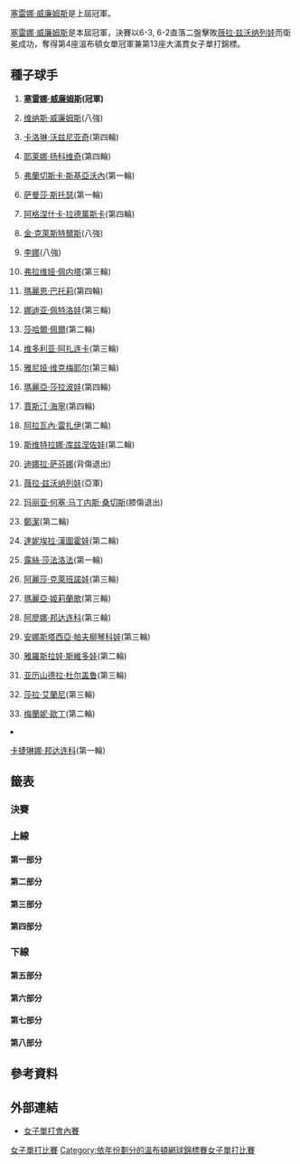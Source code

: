 {{noteTA
|G1=Tennis
|1=zh-hans:半区;zh-hant:半部;
|2=zh-hans:半决赛;zh-hk:準決賽;zh-tw:四強;
|3=zh-hans:四分之一决赛;zh-hk:半準決賽;zh-tw:八強;
|4=zh-hans:温布尔登; zh-hk:溫布頓; zh-tw:溫布頓;
}}

{{GrandSlamEvents|2010|溫布頓網球錦標賽|
 | defchamp = {{flagicon|USA}} [[塞雷娜·威廉姆斯|塞雷娜·威廉姆斯]]
 | champ = {{flagicon|USA}} [[塞雷娜·威廉姆斯|塞雷娜·威廉姆斯]]
 | runner = {{flagicon|RUS}} [[薇拉·兹沃纳列娃|薇拉·兹沃纳列娃]]
 | score = 6-3, 6-2
}}

{{Main|2010年溫布頓網球錦標賽}}

[[塞雷娜·威廉姆斯|塞雷娜·威廉姆斯]]是上屆冠軍。

[[塞雷娜·威廉姆斯|塞雷娜·威廉姆斯]]是本屆冠軍，決賽以6-3, 6-2直落二盤擊敗[[薇拉·兹沃纳列娃|薇拉·兹沃纳列娃]]而衛冕成功，奪得第4座溫布頓女單冠軍兼第13座大滿貫女子單打錦標。

== 種子球手 ==
{{col-begin}}
{{col-2}}
# {{flagicon|USA}} '''[[塞雷娜·威廉姆斯|塞雷娜·威廉姆斯]](冠軍)'''
# {{flagicon|USA}} [[维纳斯·威廉姆斯|维纳斯·威廉姆斯]](八強)
# {{flagicon|DEN}} [[卡洛琳·沃兹尼亚奇|卡洛琳·沃兹尼亚奇]](第四輪)
# {{flagicon|SRB}} [[耶莱娜·扬科维奇|耶莱娜·扬科维奇]](第四輪)
# {{flagicon|ITA}} [[弗蘭切斯卡·斯基亞沃內|弗蘭切斯卡·斯基亞沃內]](第一輪)
# {{flagicon|AUS}} [[萨曼莎·斯托瑟|萨曼莎·斯托瑟]](第一輪)
# {{flagicon|POL}} [[阿格涅什卡·拉德萬斯卡|阿格涅什卡·拉德萬斯卡]](第四輪)
# {{flagicon|BEL}} [[金·克萊斯特爾斯|金·克萊斯特爾斯]](八強)
# {{flagicon|CHN}} [[李娜_(網球)|李娜]](八強)
# {{flagicon|ITA}} [[弗拉维娅·佩内塔|弗拉维娅·佩内塔]](第三輪)
# {{flagicon|FRA}} [[瑪麗恩·巴托莉|瑪麗恩·巴托莉]](第四輪)
# {{flagicon|RUS}} [[娜迪亚·佩特洛娃|娜迪亚·佩特洛娃]](第三輪)
# {{flagicon|ISR}} [[莎哈爾·佩爾|莎哈爾·佩爾]](第二輪)
# {{flagicon|BLR}} [[维多利亚·阿扎连卡|维多利亚·阿扎连卡]](第三輪)
# {{flagicon|BEL}} [[雅尼娅·维克梅耶尔|雅尼娅·维克梅耶尔]](第三輪)
# {{flagicon|RUS}} [[瑪麗亞·莎拉波娃|瑪麗亞·莎拉波娃]](第四輪)
{{col-2}}
<ol start="17">
<li>{{flagicon|BEL}} [[賈斯汀·海寧|賈斯汀·海寧]](第四輪)
<li>{{flagicon|FRA}} [[阿拉瓦內·雷扎伊|阿拉瓦內·雷扎伊]](第二輪)
<li>{{flagicon|RUS}} [[斯维特拉娜·库兹涅佐娃|斯维特拉娜·库兹涅佐娃]](第二輪)
<li>{{flagicon|RUS}} [[迪娜拉·萨芬娜|迪娜拉·萨芬娜]](背傷退出)
<li>{{flagicon|RUS}} [[薇拉·兹沃纳列娃|薇拉·兹沃纳列娃]](亞軍)
<li>{{flagicon|ESP}} [[玛丽亚·何塞·马丁内斯·桑切斯|玛丽亚·何塞·马丁内斯·桑切斯]](膝傷退出)
<li>{{flagicon|CHN}} [[鄭潔|鄭潔]](第二輪)
<li>{{flagicon|SVK}} [[達妮埃拉·漢圖霍娃|達妮埃拉·漢圖霍娃]](第二輪)
<li>{{flagicon|CZE}} [[露絲·莎法洛法|露絲·莎法洛法]](第一輪)
<li>{{flagicon|RUS}} [[阿麗莎·克萊班諾娃|阿麗莎·克萊班諾娃]](第三輪)
<li>{{flagicon|RUS}} [[玛丽亚·基里连科|瑪麗亞·姬莉蘭歌]](第三輪)
<li>{{flagicon|UKR}} [[阿廖娜·邦达连科|阿廖娜·邦达连科]](第三輪)
<li>{{flagicon|RUS}} [[安娜斯塔西亞·帕夫柳琴科娃|安娜斯塔西亞·帕夫柳琴科娃]](第三輪)
<li>{{flagicon|KAZ}} [[雅羅斯拉娃·斯維多娃|雅羅斯拉娃·斯維多娃]](第二輪)
<li>{{flagicon|ROM}} [[亚历山德拉·杜尔盖鲁|亚历山德拉·杜尔盖鲁]](第三輪)
<li>{{flagicon|ITA}} [[莎拉·艾蘭尼|莎拉·艾蘭尼]](第三輪)
<li>{{flagicon|USA}} [[梅蘭妮·歐丁|梅蘭妮·歐丁]](第二輪)
<li>{{flagicon|UKR}} [[卡捷琳娜·邦达连科|卡捷琳娜·邦达连科]](第一輪)
{{col-end}}

== 籤表 ==
{{Draw key}}
=== 決賽 ===
{{8TeamBracket-Tennis3
| RD1=八強
| RD2=四強
| RD3=決賽
| team-width=175

| RD1-seed1=1
| RD1-team1='''{{flagicon|USA}} [[塞雷娜·威廉姆斯|S 威廉姆斯]]'''
| RD1-score1-1='''7'''
| RD1-score1-2='''6'''
| RD1-score1-3= 
| RD1-seed2=9
| RD1-team2={{flagicon|CHN}} [[李娜_(網球)|李]]
| RD1-score2-1=5
| RD1-score2-2=3
| RD1-score2-3= 

| RD1-seed3= 
| RD1-team3={{flagicon|CZE}} [[佩特拉·克維托娃|克維托娃]]
| RD1-score3-1=4
| RD1-score3-2='''7<sup>10</sup>
| RD1-score3-3='''8'''
| RD1-seed4=Q
| RD1-team4={{flagicon|EST}} [[卡娅·卡内皮|卡内皮]]
| RD1-score4-1='''6'''
| RD1-score4-2=6<sup>8</sup>
| RD1-score4-3=6

| RD1-seed5=8
| RD1-team5={{flagicon|BEL}} [[金·克萊斯特爾斯|克萊斯特爾斯]]
| RD1-score5-1='''6'''
| RD1-score5-2=4
| RD1-score5-3=2
| RD1-seed6=21
| RD1-team6='''{{flagicon|RUS}} [[薇拉·兹沃纳列娃|兹沃纳列娃]]'''
| RD1-score6-1=3
| RD1-score6-2='''6'''
| RD1-score6-3='''6'''

| RD1-seed7= 
| RD1-team7='''{{flagicon|BUL}} [[茨薇塔娜·皮隆科娃|皮隆科娃]]'''
| RD1-score7-1='''6'''
| RD1-score7-2='''6'''
| RD1-score7-3= 
| RD1-seed8=2
| RD1-team8={{flagicon|USA}} [[维纳斯·威廉姆斯|V 威廉姆斯]]
| RD1-score8-1=2
| RD1-score8-2=3
| RD1-score8-3= 

| RD2-seed1=1
| RD2-team1='''{{flagicon|USA}} [[塞雷娜·威廉姆斯|S 威廉姆斯]]
| RD2-score1-1='''7<sup>7</sup>
| RD2-score1-2='''6
| RD2-score1-3= 
| RD2-seed2= 
| RD2-team2={{flagicon|CZE}} [[佩特拉·克維托娃|克維托娃]]
| RD2-score2-1=6<sup>5</sup>
| RD2-score2-2=2
| RD2-score2-3= 

| RD2-seed3=21
| RD2-team3='''{{flagicon|RUS}} [[薇拉·兹沃纳列娃|兹沃纳列娃]]
| RD2-score3-1=3
| RD2-score3-2='''6
| RD2-score3-3='''6
| RD2-seed4= 
| RD2-team4={{flagicon|BUL}} [[茨薇塔娜·皮隆科娃|皮隆科娃]]
| RD2-score4-1='''6
| RD2-score4-2=3
| RD2-score4-3=2

| RD3-seed1=1
| RD3-team1='''{{flagicon|USA}} [[塞雷娜·威廉姆斯|S 威廉姆斯]]'''
| RD3-score1-1='''6'''
| RD3-score1-2='''6'''
| RD3-score1-3= 
| RD3-seed2=21
| RD3-team2={{flagicon|RUS}} [[薇拉·兹沃纳列娃|兹沃纳列娃]]
| RD3-score2-1=3
| RD3-score2-2=2
| RD3-score2-3= 
}}

=== 上線 ===
==== 第一部分 ====
{{16TeamBracket-Compact-Tennis3
| RD1 = 第一輪
| RD2 = 第二輪
| RD3 = 第三輪
| RD4 = 第四輪

| RD1-seed01=1
| RD1-team01='''{{flagicon|USA}} [[塞雷娜·威廉姆斯|S 威廉姆斯]]'''
| RD1-score01-1='''6'''
| RD1-score01-2='''6'''
| RD1-score01-3= 
| RD1-seed02= 
| RD1-team02={{flagicon|POR}} [[米雪·拉莎·迪·比圖|拉莎·迪·比圖]]
| RD1-score02-1=0
| RD1-score02-2=4
| RD1-score02-3= 

| RD1-seed03= 
| RD1-team03='''{{flagicon|RUS}} [[安娜·恰克韋塔澤|恰克韋塔澤]]'''
| RD1-score03-1=3
| RD1-score03-2='''6'''
| RD1-score03-3='''6'''
| RD1-seed04= 
| RD1-team04={{flagicon|GER}} [[安德烈·佩德科維奇|佩德科維奇]]
| RD1-score04-1='''6'''
| RD1-score04-2=4
| RD1-score04-3=4

| RD1-seed05= 
| RD1-team05={{flagicon|THA}} [[撻瑪茵·塔娜蘇甘|塔娜蘇甘]]
| RD1-score05-1=5
| RD1-score05-2=1
| RD1-score05-3= 
| RD1-seed06= 
| RD1-team06='''{{flagicon|JPN}} [[森田步美|森田]]'''
| RD1-score06-1='''7'''
| RD1-score06-2='''6'''
| RD1-score06-3= 

| RD1-seed07= 
| RD1-team07='''{{flagicon|SVK}} [[多米尼卡·齐布尔科娃|齐布尔科娃]]'''
| RD1-score07-1='''7<sup>7</sup>'''
| RD1-score07-2='''6'''
| RD1-score07-3= 
| RD1-seed08=25
| RD1-team08={{flagicon|CZE}} [[露絲·莎法洛法|莎法洛法]]
| RD1-score08-1=6<sup>4</sup>
| RD1-score08-2=4
| RD1-score08-3= 

| RD1-seed09=24
| RD1-team09='''{{flagicon|SVK}} [[達妮埃拉·漢圖霍娃|漢圖霍娃]]'''
| RD1-score09-1=6<sup>4</sup>
| RD1-score09-2='''7<sup>7</sup>'''
| RD1-score09-3='''6'''
| RD1-seed10= 
| RD1-team10={{flagicon|USA}} [[金久慈|金]]
| RD1-score10-1='''7<sup>7</sup>'''
| RD1-score10-2=6<sup>4</sup>
| RD1-score10-3=3

| RD1-seed11= 
| RD1-team11='''{{flagicon|CZE}} [[巴波拉·薩拉弗娃-斯托科娃|薩拉弗娃-斯托科娃]]'''
| RD1-score11-1='''6'''
| RD1-score11-2='''6'''
| RD1-score11-3= 
| RD1-seed12= 
| RD1-team12={{flagicon|RUS}} [[艾蓮娜·費絲蓮娜|費絲蓮娜]]
| RD1-score12-1=1
| RD1-score12-2=3
| RD1-score12-3= 

| RD1-seed13= 
| RD1-team13='''{{flagicon|ROU}} [[伊萬娜·拉盧卡·奧拉魯|奧拉魯]]'''
| RD1-score13-1=5
| RD1-score13-2='''6'''
| RD1-score13-3='''6'''
| RD1-seed14= 
| RD1-team14={{flagicon|FRA}} [[阿丽泽·科奈|科奈]]
| RD1-score14-1='''7'''
| RD1-score14-2=4
| RD1-score14-3=4

| RD1-seed15= 
| RD1-team15={{flagicon|UKR}} [[阿娜斯塔西亞·彼伏瓦洛娃|彼伏瓦洛娃]]
| RD1-score15-1=1
| RD1-score15-2=0
| RD1-score15-3= 
| RD1-seed16=16
| RD1-team16='''{{flagicon|RUS}} [[瑪麗亞·莎拉波娃|莎拉波娃]]'''
| RD1-score16-1='''6'''
| RD1-score16-2='''6'''
| RD1-score16-3= 

| RD2-seed01=1
| RD2-team01='''{{flagicon|USA}} [[塞雷娜·威廉姆斯|S 威廉姆斯]]'''
| RD2-score01-1='''6'''
| RD2-score01-2='''6'''
| RD2-score01-3= 
| RD2-seed02= 
| RD2-team02={{flagicon|RUS}} [[安娜·恰克韋塔澤|恰克韋塔澤]]
| RD2-score02-1=0
| RD2-score02-2=1
| RD2-score02-3= 

| RD2-seed03= 
| RD2-team03={{flagicon|JPN}} [[森田步美|森田]]
| RD2-score03-1='''7<sup>7</sup>'''
| RD2-score03-2=6<sup>2</sup>
| RD2-score03-3=5
| RD2-seed04= 
| RD2-team04='''{{flagicon|SVK}} [[多米尼卡·齐布尔科娃|齐布尔科娃]]'''
| RD2-score04-1=6<sup>4</sup>
| RD2-score04-2='''7<sup>7</sup>'''
| RD2-score04-3='''7'''

| RD2-seed05=24
| RD2-team05='''{{flagicon|SVK}} [[達妮埃拉·漢圖霍娃|漢圖霍娃]]'''
| RD2-score05-1='''6'''
| RD2-score05-2=2
| RD2-score05-3=4
| RD2-seed06= 
| RD2-team06={{flagicon|CZE}} [[巴波拉·薩拉弗娃-斯托科娃|薩拉弗娃-斯托科娃]]
| RD2-score06-1=1
| RD2-score06-2='''6'''
| RD2-score06-3='''6'''

| RD2-seed07= 
| RD2-team07={{flagicon|ROU}} [[伊萬娜·拉盧卡·奧拉魯|奧拉魯]]
| RD2-score07-1=1
| RD2-score07-2=4
| RD2-score07-3= 
| RD2-seed08=16
| RD2-team08='''{{flagicon|RUS}} [[瑪麗亞·莎拉波娃|莎拉波娃]]'''
| RD2-score08-1='''6'''
| RD2-score08-2='''6'''
| RD2-score08-3= 

| RD3-seed01=1
| RD3-team01='''{{flagicon|USA}} [[塞雷娜·威廉姆斯|S 威廉姆斯]]'''
| RD3-score01-1='''6'''
| RD3-score01-2='''7'''
| RD3-score01-3= 
| RD3-seed02= 
| RD3-team02={{flagicon|SVK}} [[多米尼卡·齐布尔科娃|齐布尔科娃]]
| RD3-score02-1=0
| RD3-score02-2=5
| RD3-score02-3= 

| RD3-seed03=24
| RD3-team03={{flagicon|CZE}} [[巴波拉·薩拉弗娃-斯托科娃|薩拉弗娃-斯托科娃]]
| RD3-score03-1=5
| RD3-score03-2=3
| RD3-score03-3= 
| RD3-seed04=16
| RD3-team04='''{{flagicon|RUS}} [[瑪麗亞·莎拉波娃|莎拉波娃]]'''
| RD3-score04-1='''7'''
| RD3-score04-2='''6'''
| RD3-score04-3= 

| RD4-seed01=1
| RD4-team01='''{{flagicon|USA}} [[塞雷娜·威廉姆斯|S 威廉姆斯]]'''
| RD4-score01-1='''7<sup>11</sup>'''
| RD4-score01-2='''6'''
| RD4-score01-3= 
| RD4-seed02=16
| RD4-team02={{flagicon|RUS}} [[瑪麗亞·莎拉波娃|莎拉波娃]]
| RD4-score02-1=6<sup>9</sup>
| RD4-score02-2=4
| RD4-score02-3= 
}}

==== 第二部分 ====
{{16TeamBracket-Compact-Tennis3
| RD1 = 第一輪
| RD2 = 第二輪
| RD3 = 第三輪
| RD4 = 第四輪

| RD1-seed01=9
| RD1-team01='''{{flagicon|CHN}} [[李娜_(網球)|李]]'''
| RD1-score01-1='''7<sup>7</sup>'''
| RD1-score01-2='''6'''
| RD1-score01-3= 
| RD1-seed02=WC
| RD1-team02={{flagicon|RSA}} [[查內爾·謝柏絲|謝柏絲]]
| RD1-score02-1=6<sup>5</sup>
| RD1-score02-2=2
| RD1-score02-3= 

| RD1-seed03= 
| RD1-team03={{flagicon|COL}} [[瑪麗娜·杜克·馬里尼奧|馬里尼奧]]
| RD1-score03-1=4
| RD1-score03-2=2
| RD1-score03-3= 
| RD1-seed04=Q
| RD1-team04='''{{flagicon|JPN}} [[奈良久留美|奈良]]'''
| RD1-score04-1='''6'''
| RD1-score04-2='''6'''
| RD1-score04-3= 

| RD1-seed05= 
| RD1-team05={{flagicon|GBR}} [[安妮·高瑟鳳|高瑟鳳]]
| RD1-score05-1='''6'''
| RD1-score05-2=2
| RD1-score05-3=4
| RD1-seed06= 
| RD1-team06='''{{flagicon|AUS}} [[阿娜斯塔西亞·羅迪歐諾娃|羅迪歐諾娃]]'''
| RD1-score06-1=3
| RD1-score06-2='''6'''
| RD1-score06-3='''6'''

| RD1-seed07= 
| RD1-team07={{flagicon|UZB}} [[阿古爾·阿曼穆拉多娃|阿曼穆拉多娃]]
| RD1-score07-1=2
| RD1-score07-2='''7<sup>7</sup>'''
| RD1-score07-3=4
| RD1-seed08=19
| RD1-team08='''{{flagicon|RUS}} [[斯维特拉娜·库兹涅佐娃|库兹涅佐娃]]'''
| RD1-score08-1='''6'''
| RD1-score08-2=6<sup>5</sup>
| RD1-score08-3='''6'''

| RD1-seed09=32
| RD1-team09='''{{flagicon|ITA}} [[莎拉·艾蘭尼|艾蘭尼]]'''
| RD1-score09-1='''6'''
| RD1-score09-2='''6'''
| RD1-score09-3= 
| RD1-seed10= 
| RD1-team10={{flagicon|FRA}} [[茱莉·科恩|科恩]]
| RD1-score10-1=2
| RD1-score10-2=4
| RD1-score10-3= 

| RD1-seed11= 
| RD1-team11='''{{flagicon|ESP}} [[阿蘭查·帕拉·聖頓加|帕拉·聖頓加]]'''
| RD1-score11-1='''6'''
| RD1-score11-2=2
| RD1-score11-3='''6'''
| RD1-seed12= 
| RD1-team12={{flagicon|BLR}} [[奧爾加·歌弗索娃|歌弗索娃]]
| RD1-score12-1=3
| RD1-score12-2='''6'''
| RD1-score12-3=4

| RD1-seed13= 
| RD1-team13='''{{flagicon|ITA}} [[阿爾伯塔·布蘭蒂|布蘭蒂]]'''
| RD1-score13-1='''6'''
| RD1-score13-2='''7'''
| RD1-score13-3= 
| RD1-seed14= 
| RD1-team14={{flagicon|USA}} [[吉兒·克蕾貝絲|克蕾貝絲]]
| RD1-score14-1=2
| RD1-score14-2=5
| RD1-score14-3= 

| RD1-seed15= 
| RD1-team15={{flagicon|HUN}} [[梅琳達·辛克|辛克]]
| RD1-score15-1=3
| RD1-score15-2=3
| RD1-score15-3= 
| RD1-seed16=7
| RD1-team16='''{{flagicon|POL}} [[阿格涅什卡·拉德萬斯卡|拉德萬斯卡]]'''
| RD1-score16-1='''6'''
| RD1-score16-2='''6'''
| RD1-score16-3= 

| RD2-seed01=9
| RD2-team01='''{{flagicon|CHN}} [[李娜_(網球)|李]]'''
| RD2-score01-1='''6'''
| RD2-score01-2='''6'''
| RD2-score01-3= 
| RD2-seed02=Q
| RD2-team02={{flagicon|JPN}} [[奈良久留美|奈良]]
| RD2-score02-1=2
| RD2-score02-2=4
| RD2-score02-3= 

| RD2-seed03= 
| RD2-team03={{flagicon|AUS}} [[阿娜斯塔西亞·羅迪歐諾娃|羅迪歐諾娃]]
| RD2-score03-1='''6'''
| RD2-score03-2=2
| RD2-score03-3='''6'''
| RD2-seed04=19
| RD2-team04={{flagicon|RUS}} [[斯维特拉娜·库兹涅佐娃|库兹涅佐娃]]
| RD2-score04-1=4
| RD2-score04-2='''6'''
| RD2-score04-3=4

| RD2-seed05=32
| RD2-team05='''{{flagicon|ITA}} [[莎拉·艾蘭尼|艾蘭尼]]'''
| RD2-score05-1='''6'''
| RD2-score05-2='''6'''
| RD2-score05-3= 
| RD2-seed06= 
| RD2-team06={{flagicon|ESP}} [[阿蘭查·帕拉·聖頓加|帕拉·聖頓加]]
| RD2-score06-1=2
| RD2-score06-2=2
| RD2-score06-3= 

| RD2-seed07= 
| RD2-team07={{flagicon|ITA}} [[阿爾伯塔·布蘭蒂|布蘭蒂]]
| RD2-score07-1=2
| RD2-score07-2=0
| RD2-score07-3= 
| RD2-seed08=7
| RD2-team08='''{{flagicon|POL}} [[阿格涅什卡·拉德萬斯卡|拉德萬斯卡]]'''
| RD2-score08-1='''6'''
| RD2-score08-2='''6'''
| RD2-score08-3= 

| RD3-seed01=9
| RD3-team01='''{{flagicon|CHN}} [[李娜_(網球)|李]]'''
| RD3-score01-1='''6'''
| RD3-score01-2='''6'''
| RD3-score01-3= 
| RD3-seed02= 
| RD3-team02={{flagicon|AUS}} [[阿娜斯塔西亞·羅迪歐諾娃|羅迪歐諾娃]]
| RD3-score02-1=1
| RD3-score02-2=3
| RD3-score02-3= 

| RD3-seed03=32
| RD3-team03='''{{flagicon|ITA}} [[莎拉·艾蘭尼|艾蘭尼]]'''
| RD3-score03-1=3
| RD3-score03-2=1
| RD3-score03-3= 
| RD3-seed04=7
| RD3-team04='''{{flagicon|POL}} [[阿格涅什卡·拉德萬斯卡|拉德萬斯卡]]'''
| RD3-score04-1='''6'''
| RD3-score04-2='''6'''
| RD3-score04-3= 

| RD4-seed01=9
| RD4-team01='''{{flagicon|CHN}} [[李娜_(網球)|李]]'''
| RD4-score01-1='''6'''
| RD4-score01-2='''6'''
| RD4-score01-3= 
| RD4-seed02=7
| RD4-team02={{flagicon|POL}} [[阿格涅什卡·拉德萬斯卡|拉德萬斯卡]]
| RD4-score02-1=3
| RD4-score02-2=2
| RD4-score02-3= 
}}

==== 第三部分 ====
{{16TeamBracket-Compact-Tennis3
| RD1 = 第一輪
| RD2 = 第二輪
| RD3 = 第三輪
| RD4 = 第四輪

| RD1-seed01=3
| RD1-team01='''{{flagicon|DEN}} [[卡洛琳·沃兹尼亚奇|沃兹尼亚奇]]'''
| RD1-score01-1='''6'''
| RD1-score01-2='''6'''
| RD1-score01-3= 
| RD1-seed02= 
| RD1-team02={{flagicon|ITA}} [[塔蒂亞娜·加爾賓|加爾賓]]
| RD1-score02-1=1
| RD1-score02-2=1
| RD1-score02-3= 

| RD1-seed03= 
| RD1-team03={{flagicon|NED}} [[阿蘭查·露絲|露絲]]
| RD1-score03-1=0
| RD1-score03-2='''6'''
| RD1-score03-3=3
| RD1-seed04= 
| RD1-team04='''{{flagicon|TPE}} [[張凱貞|張]]'''
| RD1-score04-1='''6'''
| RD1-score04-2=2
| RD1-score04-3='''6'''

| RD1-seed05= 
| RD1-team05={{flagicon|AUT}} [[西比爾·巴默爾|巴默爾]]
| RD1-score05-1=3
| RD1-score05-2=3
| RD1-score05-3= 
| RD1-seed06= 
| RD1-team06='''{{flagicon|ITA}} [[羅貝塔·文西|文西]]'''
| RD1-score06-1='''6'''
| RD1-score06-2='''6'''
| RD1-score06-3= 

| RD1-seed07= 
| RD1-team07={{flagicon|CZE}} [[伊韋塔·貝內索娃|貝內索娃]]
| RD1-score07-1=3
| RD1-score07-2=4
| RD1-score07-3= 
| RD1-seed08=29
| RD1-team08='''{{flagicon|RUS}} [[安娜斯塔西亞·帕夫柳琴科娃|帕夫柳琴科娃]]'''
| RD1-score08-1='''6'''
| RD1-score08-2='''6'''
| RD1-score08-3= 

| RD1-seed09=23
| RD1-team09='''{{flagicon|CHN}} [[鄭潔|鄭]]'''
| RD1-score09-1='''7'''
| RD1-score09-2='''6'''
| RD1-score09-3= 
| RD1-seed10= 
| RD1-team10={{flagicon|FRA}} [[寶琳·帕門蒂爾|帕門蒂爾]]
| RD1-score10-1=5
| RD1-score10-2=4
| RD1-score10-3= 

| RD1-seed11= 
| RD1-team11={{flagicon|ROU}} [[索拉娜·克里斯蒂|克里斯蒂]]
| RD1-score11-1=2
| RD1-score11-2=2
| RD1-score11-3= 
| RD1-seed12= 
| RD1-team12='''{{flagicon|CZE}} [[佩特拉·克維托娃|克維托娃]]'''
| RD1-score12-1='''6'''
| RD1-score12-2='''6'''
| RD1-score12-3= 

| RD1-seed13=WC
| RD1-team13='''{{flagicon|SRB}} [[波亞娜·喬萬諾斯基|喬萬諾斯基]]'''
| RD1-score13-1='''6'''
| RD1-score13-2='''6'''
| RD1-score13-3= 
| RD1-seed14=PR
| RD1-team14={{flagicon|AUS}} [[凱西·德拉夸|德拉夸]]
| RD1-score14-1=1
| RD1-score14-2=0
| RD1-score14-3= 

| RD1-seed15=Q
| RD1-team15={{flagicon|CRO}} [[米雅娜·露西奇|露西奇]]
| RD1-score15-1=3
| RD1-score15-2=3
| RD1-score15-3= 
| RD1-seed16=14
| RD1-team16='''{{flagicon|BLR}} [[维多利亚·阿扎连卡|阿扎连卡]]'''
| RD1-score16-1='''6'''
| RD1-score16-2='''6'''
| RD1-score16-3= 

| RD2-seed01=3
| RD2-team01='''{{flagicon|DEN}} [[卡洛琳·沃兹尼亚奇|沃兹尼亚奇]]'''
| RD2-score01-1='''6'''
| RD2-score01-2='''6'''
| RD2-score01-3= 
| RD2-seed02= 
| RD2-team02={{flagicon|TPE}} [[張凱貞|張]]
| RD2-score02-1=4
| RD2-score02-2=3
| RD2-score02-3= 

| RD2-seed03= 
| RD2-team03={{flagicon|ITA}} [[羅貝塔·文西|文西]]
| RD2-score03-1=2
| RD2-score03-2=6<sup>1</sup>
| RD2-score03-3= 
| RD2-seed04=29
| RD2-team04='''{{flagicon|RUS}} [[安娜斯塔西亞·帕夫柳琴科娃|帕夫柳琴科娃]]'''
| RD2-score04-1='''6'''
| RD2-score04-2='''7<sup>7</sup>'''
| RD2-score04-3= 

| RD2-seed05=23
| RD2-team05={{flagicon|CHN}} [[鄭潔|鄭]]
| RD2-score05-1=4
| RD2-score05-2='''6'''
| RD2-score05-3=2
| RD2-seed06= 
| RD2-team06='''{{flagicon|CZE}} [[佩特拉·克維托娃|克維托娃]]'''
| RD2-score06-1='''6'''
| RD2-score06-2=2
| RD2-score06-3='''6'''

| RD2-seed07= 
| RD2-team07={{flagicon|SRB}} [[波亞娜·喬萬諾斯基|喬萬諾斯基]]
| RD2-score07-1=1
| RD2-score07-2=4
| RD2-score07-3= 
| RD2-seed08=14
| RD2-team08='''{{flagicon|BLR}} [[维多利亚·阿扎连卡|阿扎连卡]]'''
| RD2-score08-1='''6'''
| RD2-score08-2='''6'''
| RD2-score08-3= 

| RD3-seed01=3
| RD3-team01='''{{flagicon|DEN}} [[卡洛琳·沃兹尼亚奇|沃兹尼亚奇]]'''
| RD3-score01-1='''7'''
| RD3-score01-2='''6'''
| RD3-score01-3= 
| RD3-seed02=29
| RD3-team02={{flagicon|RUS}} [[安娜斯塔西亞·帕夫柳琴科娃|帕夫柳琴科娃]]
| RD3-score02-1=5
| RD3-score02-2=4
| RD3-score02-3= 

| RD3-seed03= 
| RD3-team03='''{{flagicon|CZE}} [[佩特拉·克維托娃|克維托娃]]'''
| RD3-score03-1='''7'''
| RD3-score03-2='''6'''
| RD3-score03-3= 
| RD3-seed04=14
| RD3-team04={{flagicon|BLR}} [[维多利亚·阿扎连卡|阿扎连卡]]
| RD3-score04-1=5
| RD3-score04-2=0
| RD3-score04-3= 

| RD4-seed01=3
| RD4-team01={{flagicon|DEN}} [[卡洛琳·沃兹尼亚奇|沃兹尼亚奇]]
| RD4-score01-1=2
| RD4-score01-2=0
| RD4-score01-3= 
| RD4-seed02= 
| RD4-team02='''{{flagicon|CZE}} [[佩特拉·克維托娃|克維托娃]]'''
| RD4-score02-1='''6'''
| RD4-score02-2='''6'''
| RD4-score02-3= 
}}

==== 第四部分 ====
{{16TeamBracket-Compact-Tennis3
| RD1 = 第一輪
| RD2 = 第二輪
| RD3 = 第三輪
| RD4 = 第四輪

| RD1-seed01=10
| RD1-team01='''{{flagicon|ITA}} [[弗拉维娅·佩内塔|佩内塔]]'''
| RD1-score01-1='''6'''
| RD1-score01-2='''6'''
| RD1-score01-3= 
| RD1-seed02= 
| RD1-team02={{flagicon|ESP}} [[安娜貝爾·梅迪娜·加里格斯|梅迪娜·加里格斯]]
| RD1-score02-1=4
| RD1-score02-2=0
| RD1-score02-3= 

| RD1-seed03=Q
| RD1-team03='''{{flagicon|ROU}} [[莫妮卡·尼古列斯庫|尼古列斯庫]]'''
| RD1-score03-1='''6'''
| RD1-score03-2='''6'''
| RD1-score03-3= 
| RD1-seed04= 
| RD1-team04={{flagicon|ARG}} [[姬絲拉·杜高|杜高]]
| RD1-score04-1=3
| RD1-score04-2=2
| RD1-score04-3= 

| RD1-seed05= 
| RD1-team05={{flagicon|CZE}} [[克拉拉·扎科帕洛娃|扎科帕洛娃]]
| RD1-score05-1=6<sup>1</sup>
| RD1-score05-2='''6'''
| RD1-score05-3='''6'''
| RD1-seed06= 
| RD1-team06={{flagicon|AUT}} [[伊芳·穆斯柏格|穆斯柏格]]
| RD1-score06-1='''7<sup>7</sup>'''
| RD1-score06-2=1
| RD1-score06-3=0

| RD1-seed07= 
| RD1-team07={{flagicon|SVK}} [[瑪達蓮娜·拉芭莉歌法|拉芭莉歌法]]
| RD1-score07-1='''7<sup>10</sup>'''
| RD1-score07-2=2
| RD1-score07-3=5
| RD1-seed08=18
| RD1-team08={{flagicon|FRA}} [[阿拉瓦內·雷扎伊|雷扎伊]]
| RD1-score08-1=6<sup>8</sup>
| RD1-score08-2='''6'''
| RD1-score08-3='''7'''

| RD1-seed09=31
| RD1-team09='''{{flagicon|ROU}} [[亚历山德拉·杜尔盖鲁|杜尔盖鲁]]'''
| RD1-score09-1='''6'''
| RD1-score09-2=6<sup>3</sup>
| RD1-score09-3='''6'''
| RD1-seed10= 
| RD1-team10={{flagicon|JPN}} [[伊達公子|伊達]]
| RD1-score10-1=2
| RD1-score10-2=7<sup>7</sup>
| RD1-score10-3=1

| RD1-seed11=Q
| RD1-team11='''{{flagicon|ITA}} [[羅明娜·奧蘭迪|奧蘭迪]]'''
| RD1-score11-1='''6'''
| RD1-score11-2=1
| RD1-score11-3='''6'''
| RD1-seed12=WC
| RD1-team12={{flagicon|GBR}} [[海瑟·華生|華生]]
| RD1-score12-1=4
| RD1-score12-2='''6'''
| RD1-score12-3=4

| RD1-seed13= 
| RD1-team13={{flagicon|SUI}} [[迪美雅·芭辛絲姬|芭辛絲姬]]
| RD1-score13-1='''6'''
| RD1-score13-2=5
| RD1-score13-3=3
| RD1-seed14= 
| RD1-team14='''{{flagicon|ROU}} [[艾迪娜·加洛維斯|加洛維斯]]'''
| RD1-score14-1=4
| RD1-score14-2='''7'''
| RD1-score14-3='''6'''

| RD1-seed15=Q
| RD1-team15='''{{flagicon|EST}} [[卡娅·卡内皮|卡内皮]]'''
| RD1-score15-1='''6'''
| RD1-score15-2='''6'''
| RD1-score15-3= 
| RD1-seed16=6
| RD1-team16={{flagicon|AUS}} [[萨曼莎·斯托瑟|斯托瑟]]
| RD1-score16-1=4
| RD1-score16-2=4
| RD1-score16-3= 

| RD2-seed01=10
| RD2-team01='''{{flagicon|ITA}} [[弗拉维娅·佩内塔|佩内塔]]'''
| RD2-score01-1='''6'''
| RD2-score01-2='''6'''
| RD2-score01-3= 
| RD2-seed02=Q
| RD2-team02={{flagicon|ROU}} [[莫妮卡·尼古列斯庫|尼古列斯庫]]
| RD2-score02-1=1
| RD2-score02-2=1
| RD2-score02-3= 

| RD2-seed03= 
| RD2-team03='''{{flagicon|CZE}} [[克拉拉·扎科帕洛娃|扎科帕洛娃]]'''
| RD2-score03-1=5
| RD2-score03-2='''6'''
| RD2-score03-3='''6'''
| RD2-seed04=18
| RD2-team04={{flagicon|FRA}} [[阿拉瓦內·雷扎伊|雷扎伊]]
| RD2-score04-1='''7'''
| RD2-score04-2=3
| RD2-score04-3=3

| RD2-seed05=31
| RD2-team05='''{{flagicon|ROU}} [[亚历山德拉·杜尔盖鲁|杜尔盖鲁]]'''
| RD2-score05-1='''6'''
| RD2-score05-2='''6'''
| RD2-score05-3= 
| RD2-seed06= 
| RD2-team06={{flagicon|ITA}} [[羅明娜·奧蘭迪|奧蘭迪]]
| RD2-score06-1=2
| RD2-score06-2=0
| RD2-score06-3= 

| RD2-seed07= 
| RD2-team07={{flagicon|ROU}} [[艾迪娜·加洛維斯|加洛維斯]]
| RD2-score07-1=4
| RD2-score07-2=5
| RD2-score07-3= 
| RD2-seed08=Q
| RD2-team08='''{{flagicon|EST}} [[卡娅·卡内皮|卡内皮]]'''
| RD2-score08-1='''6'''
| RD2-score08-2='''7'''
| RD2-score08-3= 

| RD3-seed01=10
| RD3-team01={{flagicon|ITA}} [[弗拉维娅·佩内塔|佩内塔]]
| RD3-score01-1=2
| RD3-score01-2=3
| RD3-score01-3= 
| RD3-seed02= 
| RD3-team02='''{{flagicon|CZE}} [[克拉拉·扎科帕洛娃|扎科帕洛娃]]'''
| RD3-score02-1='''6'''
| RD3-score02-2='''6'''
| RD3-score02-3= 

| RD3-seed03=31
| RD3-team03={{flagicon|ROU}} [[亚历山德拉·杜尔盖鲁|杜尔盖鲁]]
| RD3-score03-1=1
| RD3-score03-2=2
| RD3-score03-3= 
| RD3-seed04=Q
| RD3-team04='''{{flagicon|EST}} [[卡娅·卡内皮|卡内皮]]'''
| RD3-score04-1='''6'''
| RD3-score04-2='''6'''
| RD3-score04-3= 

| RD4-seed01= 
| RD4-team01={{flagicon|CZE}} [[克拉拉·扎科帕洛娃|扎科帕洛娃]]
| RD4-score01-1=2
| RD4-score01-2=4
| RD4-score01-3= 
| RD4-seed02=Q
| RD4-team02='''{{flagicon|EST}} [[卡娅·卡内皮|卡内皮]]'''
| RD4-score02-1='''6'''
| RD4-score02-2='''6'''
| RD4-score02-3= 
}}

=== 下線 ===
==== 第五部分 ====
{{16TeamBracket-Compact-Tennis3
| RD1 = 第一輪
| RD2 = 第二輪
| RD3 = 第三輪
| RD4 = 第四輪

| RD1-seed01=8
| RD1-team01='''{{flagicon|BEL}} [[金·克萊斯特爾斯|克萊斯特爾斯]]'''
| RD1-score01-1='''6'''
| RD1-score01-2='''6'''
| RD1-score01-3= 
| RD1-seed02= 
| RD1-team02={{flagicon|ITA}} [[瑪麗亞·艾蓮娜·卡梅林|卡梅林]]
| RD1-score02-1=0
| RD1-score02-2=3
| RD1-score02-3= 

| RD1-seed03= 
| RD1-team03='''{{flagicon|CRO}} [[卡羅莉娜·施普雷姆|施普雷姆]]'''
| RD1-score03-1='''6'''
| RD1-score03-2='''6'''
| RD1-score03-3= 
| RD1-seed04=Q
| RD1-team04={{flagicon|USA}} [[比丹妮·瑪迪克-辛特斯|瑪迪克-辛特斯]]
| RD1-score04-1=3
| RD1-score04-2=4
| RD1-score04-3= 

| RD1-seed05=Q
| RD1-team05='''{{flagicon|USA}} [[謝尼·佩里|佩里]]'''
| RD1-score05-1='''6'''
| RD1-score05-2=4
| RD1-score05-3='''9'''
| RD1-seed06=Q
| RD1-team06={{flagicon|BLR}} [[安娜斯塔西亞·雅基莫娃|雅基莫娃]]
| RD1-score06-1=2
| RD1-score06-2='''6'''
| RD1-score06-3=7

| RD1-seed07= 
| RD1-team07={{flagicon|SUI}} [[斯提芬妮·弗格勒|弗格勒]]
| RD1-score07-1='''6'''
| RD1-score07-2=4
| RD1-score07-3=5
| RD1-seed08=27
| RD1-team08='''{{flagicon|RUS}} [[玛丽亚·基里连科|姬莉蘭歌]]'''
| RD1-score08-1=2
| RD1-score08-2='''6'''
| RD1-score08-3='''7'''

| RD1-seed09=17
| RD1-team09='''{{flagicon|BEL}} [[賈斯汀·海寧|海寧]]'''
| RD1-score09-1='''6'''
| RD1-score09-2='''6'''
| RD1-score09-3= 
| RD1-seed10= 
| RD1-team10={{flagicon|LAT}} [[安娜斯塔西加·塞娃斯圖娃|塞娃斯圖娃]]
| RD1-score10-1=4
| RD1-score10-2=3
| RD1-score10-3= 

| RD1-seed11= 
| RD1-team11={{flagicon|GER}} [[克里斯蒂娜·巴洛伊斯|巴洛伊斯]]
| RD1-score11-1='''6'''
| RD1-score11-2='''6'''
| RD1-score11-3= 
| RD1-seed12= 
| RD1-team12={{flagicon|UKR}} [[瑪麗亞·科里特塞娃|科里特塞娃]]
| RD1-score12-1=3
| RD1-score12-2=4
| RD1-score12-3= 

| RD1-seed13= 
| RD1-team13='''{{flagicon|TPE}} [[詹詠然|詹]]'''
| RD1-score13-1='''6'''
| RD1-score13-2='''6'''
| RD1-score13-3= 
| RD1-seed14= 
| RD1-team14={{flagicon|SUI}} [[帕蒂·施尼德|施尼德]]
| RD1-score14-1=0
| RD1-score14-2=2
| RD1-score14-3= 

| RD1-seed15= 
| RD1-team15={{flagicon|GER}} [[塔嘉娜·瑪勒|瑪勒]]
| RD1-score15-1=4
| RD1-score15-2=3
| RD1-score15-3= 
| RD1-seed16=12
| RD1-team16='''{{flagicon|RUS}} [[娜迪亚·佩特洛娃|佩特洛娃]]'''
| RD1-score16-1='''6'''
| RD1-score16-2='''6'''
| RD1-score16-3= 


| RD2-seed01=8
| RD2-team01='''{{flagicon|BEL}} [[金·克萊斯特爾斯|克萊斯特爾斯]]'''
| RD2-score01-1='''6'''
| RD2-score01-2='''6'''
| RD2-score01-3= 
| RD2-seed02= 
| RD2-team02={{flagicon|CRO}} [[卡羅莉娜·施普雷姆|施普雷姆]]
| RD2-score02-1=3
| RD2-score02-2=2
| RD2-score02-3= 

| RD2-seed03=Q
| RD2-team03={{flagicon|USA}} [[謝尼·佩里|佩里]]
| RD2-score03-1=1
| RD2-score03-2=4
| RD2-score03-3= 
| RD2-seed04=27
| RD2-team04='''{{flagicon|RUS}} [[玛丽亚·基里连科|姬莉蘭歌]]'''
| RD2-score04-1='''6'''
| RD2-score04-2='''6'''
| RD2-score04-3= 

| RD2-seed05=17
| RD2-team05='''{{flagicon|BEL}} [[賈斯汀·海寧|海寧]]'''
| RD2-score05-1='''6'''
| RD2-score05-2='''7'''
| RD2-score05-3= 
| RD2-seed06= 
| RD2-team06={{flagicon|GER}} [[克里斯蒂娜·巴洛伊斯|巴洛伊斯]]
| RD2-score06-1=3
| RD2-score06-2=5
| RD2-score06-3= 

| RD2-seed07= 
| RD2-team07={{flagicon|TPE}} [[詹詠然|詹]]
| RD2-score07-1=3
| RD2-score07-2=4
| RD2-score07-3= 
| RD2-seed08=12
| RD2-team08='''{{flagicon|RUS}} [[娜迪亚·佩特洛娃|佩特洛娃]]'''
| RD2-score08-1='''6'''
| RD2-score08-2='''6'''
| RD2-score08-3= 

| RD3-seed01=8
| RD3-team01='''{{flagicon|BEL}} [[金·克萊斯特爾斯|克萊斯特爾斯]]'''
| RD3-score01-1='''6'''
| RD3-score01-2='''6'''
| RD3-score01-3= 
| RD3-seed02=27
| RD3-team02={{flagicon|RUS}} [[玛丽亚·基里连科|姬莉蘭歌]]
| RD3-score02-1=3
| RD3-score02-2=3
| RD3-score02-3= 

| RD3-seed03=17
| RD3-team03={{flagicon|BEL}} [[賈斯汀·海寧|海寧]]
| RD3-score03-1='''6'''
| RD3-score03-2='''6'''
| RD3-score03-3= 
| RD3-seed04=12
| RD3-team04={{flagicon|RUS}} [[娜迪亚·佩特洛娃|佩特洛娃]]
| RD3-score04-1=1
| RD3-score04-2=4
| RD3-score04-3= 

| RD4-seed01=8
| RD4-team01='''{{flagicon|BEL}} [[金·克萊斯特爾斯|克萊斯特爾斯]]'''
| RD4-score01-1=2
| RD4-score01-2='''6'''
| RD4-score01-3='''6'''
| RD4-seed02=17
| RD4-team02={{flagicon|BEL}} [[賈斯汀·海寧|海寧]]
| RD4-score02-1='''6'''
| RD4-score02-2=2
| RD4-score02-3=3
}}

==== 第六部分 ====
{{16TeamBracket-Compact-Tennis3
| RD1 = 第一輪
| RD2 = 第二輪
| RD3 = 第三輪
| RD4 = 第四輪

| RD1-seed01=15
| RD1-team01='''{{flagicon|BEL}} [[雅尼娅·维克梅耶尔|维克梅耶尔]]'''
| RD1-score01-1='''6'''
| RD1-score01-2=5
| RD1-score01-3='''6'''
| RD1-seed02=WC
| RD1-team02={{flagicon|USA}} [[艾莉森·里斯克|里斯克]]
| RD1-score02-1=4
| RD1-score02-2='''7'''
| RD1-score02-3=3

| RD1-seed03=LL
| RD1-team03={{flagicon|CAN}} [[史蒂芬妮·杜波伊斯|杜波伊斯]]
| RD1-score03-1=4
| RD1-score03-2=4
| RD1-score03-3= 
| RD1-seed04= 
| RD1-team04='''{{flagicon|BEL}} [[珂絲坦·菲利肯斯|菲利肯斯]]'''
| RD1-score04-1='''6'''
| RD1-score04-2='''6'''
| RD1-score04-3= 

| RD1-seed05=WC
| RD1-team05={{flagicon|THA}} [[諾芭晚·樂吉佤淦|樂吉佤淦]]
| RD1-score05-1=3
| RD1-score05-2=2
| RD1-score05-3= 
| RD1-seed06=Q
| RD1-team06='''{{flagicon|CZE}} [[安德雷亞·赫拉瓦科娃|赫拉瓦科娃]]'''
| RD1-score06-1='''6'''
| RD1-score06-2='''6'''
| RD1-score06-3= 

| RD1-seed07=Q
| RD1-team07={{flagicon|ESP}} [[努里婭·利亞戈斯特拉·維維斯|利亞戈斯特拉·維維斯]]
| RD1-score07-1=4
| RD1-score07-2=1
| RD1-score07-3= 
| RD1-seed08=21
| RD1-team08='''{{flagicon|RUS}} [[薇拉·兹沃纳列娃|兹沃纳列娃]]'''
| RD1-score08-1='''6'''
| RD1-score08-2='''6'''
| RD1-score08-3= 

| RD1-seed09=28
| RD1-team09='''{{flagicon|UKR}} [[阿廖娜·邦达连科|A 邦达连科]]'''
| RD1-score09-1='''6'''
| RD1-score09-2=6<sup>10</sup>
| RD1-score09-3='''6'''
| RD1-seed10=WC
| RD1-team10={{flagicon|GBR}} [[凱特·奧布萊恩|奧布萊恩]]
| RD1-score10-1=3
| RD1-score10-2='''7<sup>12</sup>'''
| RD1-score10-3=4

| RD1-seed11= 
| RD1-team11={{flagicon|CZE}} [[露西·哈迪卡|哈迪卡]]
| RD1-score11-1=4
| RD1-score11-2=5
| RD1-score11-3= 
| RD1-seed12= 
| RD1-team12='''{{flagicon|USA}} [[瓦爾瓦拉·蕾普陳科|蕾普陳科]]'''
| RD1-score12-1='''6'''
| RD1-score12-2='''7'''
| RD1-score12-3= 

| RD1-seed13=Q
| RD1-team13={{flagicon|GRE}} [[埃萊妮·達尼利都|達尼利都]]
| RD1-score13-1=5
| RD1-score13-2=5
| RD1-score13-3= 
| RD1-seed14= 
| RD1-team14='''{{flagicon|CAN}} [[雅歷珊查·禾絲妮雅克|禾絲妮雅克]]'''
| RD1-score14-1='''7'''
| RD1-score14-2='''7'''
| RD1-score14-3= 

| RD1-seed15=WC
| RD1-team15={{flagicon|GBR}} [[勞拉·羅布森|羅布森]]
| RD1-score15-1=3
| RD1-score15-2=6<sup>5</sup>
| RD1-score15-3= 
| RD1-seed16=4
| RD1-team16='''{{flagicon|SRB}} [[耶莱娜·扬科维奇|扬科维奇]]'''
| RD1-score16-1='''6'''
| RD1-score16-2='''7<sup>7</sup>'''
| RD1-score16-3= 

| RD2-seed01=15
| RD2-team01='''{{flagicon|BEL}} [[雅尼娅·维克梅耶尔|维克梅耶尔]]'''
| RD2-score01-1='''7<sup>11</sup>'''
| RD2-score01-2='''6'''
| RD2-score01-3= 
| RD2-seed02= 
| RD2-team02={{flagicon|BEL}} [[珂絲坦·菲利肯斯|菲利肯斯]]
| RD2-score02-1=6<sup>9</sup>
| RD2-score02-2=4
| RD2-score02-3= 

| RD2-seed03= 
| RD2-team03={{flagicon|CZE}} [[安德雷亞·赫拉瓦科娃|赫拉瓦科娃]]
| RD2-score03-1=1
| RD2-score03-2=4
| RD2-score03-3= 
| RD2-seed04=21
| RD2-team04='''{{flagicon|RUS}} [[薇拉·兹沃纳列娃|兹沃纳列娃]]'''
| RD2-score04-1='''6'''
| RD2-score04-2='''6'''
| RD2-score04-3= 

| RD2-seed05=28
| RD2-team05='''{{flagicon|UKR}} [[阿廖娜·邦达连科|A 邦达连科]]'''
| RD2-score05-1=4
| RD2-score05-2='''6'''
| RD2-score05-3='''6'''
| RD2-seed06= 
| RD2-team06={{flagicon|USA}} [[瓦爾瓦拉·蕾普陳科|蕾普陳科]]
| RD2-score06-1='''6'''
| RD2-score06-2=4
| RD2-score06-3=3

| RD2-seed07= 
| RD2-team07={{flagicon|CAN}} [[雅歷珊查·禾絲妮雅克|禾絲妮雅克]]
| RD2-score07-1='''6'''
| RD2-score07-2=2
| RD2-score07-3=4
| RD2-seed08=4
| RD2-team08='''{{flagicon|SRB}} [[耶莱娜·扬科维奇|扬科维奇]]'''
| RD2-score08-1=4
| RD2-score08-2='''6'''
| RD2-score08-3='''6'''

| RD3-seed01=11
| RD3-team01={{flagicon|BEL}} [[雅尼娅·维克梅耶尔|维克梅耶尔]]
| RD3-score01-1=4
| RD3-score01-2=2
| RD3-score01-3= 
| RD3-seed02=21
| RD3-team02='''{{flagicon|RUS}} [[薇拉·兹沃纳列娃|兹沃纳列娃]]'''
| RD3-score02-1='''6'''
| RD3-score02-2='''6'''
| RD3-score02-3= 

| RD3-seed03=28
| RD3-team03={{flagicon|UKR}} [[阿廖娜·邦达连科|A 邦达连科]]
| RD3-score03-1=0
| RD3-score03-2=3
| RD3-score03-3= 
| RD3-seed04=4
| RD3-team04={{flagicon|SRB}} [[耶莱娜·扬科维奇|扬科维奇]]
| RD3-score04-1='''6'''
| RD3-score04-2='''6'''
| RD3-score04-3= 

| RD4-seed01=21
| RD4-team01='''{{flagicon|RUS}} [[薇拉·兹沃纳列娃|兹沃纳列娃]]'''
| RD4-score01-1='''6'''
| RD4-score01-2=3
| RD4-score01-3= 
| RD4-seed02=4
| RD4-team02={{flagicon|SRB}} [[耶莱娜·扬科维奇|扬科维奇]]
| RD4-score02-1=1
| RD4-score02-2=0
| RD4-score02-3=r
}}

==== 第七部分 ====
{{16TeamBracket-Compact-Tennis3
| RD1 = 第一輪
| RD2 = 第二輪
| RD3 = 第三輪
| RD4 = 第四輪

| RD1-seed01=5
| RD1-team01={{flagicon|ITA}} [[弗蘭切斯卡·斯基亞沃內|斯基亞沃內]]
| RD1-score01-1='''7<sup>7</sup>'''
| RD1-score01-2=5
| RD1-score01-3=1
| RD1-seed02= 
| RD1-team02='''{{flagicon|RUS}} [[菲娜·杜舒芬娜|杜舒芬娜]]'''
| RD1-score02-1=6<sup>0</sup>
| RD1-score02-2='''7'''
| RD1-score02-3='''6'''

| RD1-seed03= 
| RD1-team03='''{{flagicon|BUL}} [[茨薇塔娜·皮隆科娃|皮隆科娃]]'''
| RD1-score03-1='''6'''
| RD1-score03-2='''7<sup>9</sup>'''
| RD1-score03-3= 
| RD1-seed04= 
| RD1-team04={{flagicon|RUS}} [[安娜·拉普斯查科娃|拉普斯查科娃]]
| RD1-score04-1=0
| RD1-score04-2=6<sup>7</sup>
| RD1-score04-3= 

| RD1-seed05= 
| RD1-team05='''{{flagicon|RUS}} [[蕾吉娜·庫麗科娃|庫麗科娃]]'''
| RD1-score05-1='''6'''
| RD1-score05-2='''6'''
| RD1-score05-3= 
| RD1-seed06=WC
| RD1-team06={{flagicon|GBR}} [[梅蘭妮·索斯|索斯]]
| RD1-score06-1=1
| RD1-score06-2=2
| RD1-score06-3= 

| RD1-seed07= 
| RD1-team07={{flagicon|SLO}} [[波洛娜·赫科克|赫科克]]
| RD1-score07-1=1
| RD1-score07-2=4
| RD1-score07-3= 
| RD1-seed08=30
| RD1-team08='''{{flagicon|KAZ}} [[雅羅斯拉娃·斯維多娃|斯維多娃]]'''
| RD1-score08-1='''6'''
| RD1-score08-2='''6'''
| RD1-score08-3= 

| RD1-seed09=34
| RD1-team09={{flagicon|UKR}} [[卡捷琳娜·邦达连科|邦达连科]]
| RD1-score09-1=6<sup>1</sup>
| RD1-score09-2='''6'''
| RD1-score09-3=3
| RD1-seed10=Q
| RD1-team10='''{{flagicon|HUN}} [[葛蕾塔·阿安|阿安]]'''
| RD1-score10-1='''7<sup>7</sup>'''
| RD1-score10-2=3
| RD1-score10-3='''6'''

| RD1-seed11= 
| RD1-team11={{flagicon|SVK}} [[蘇札娜·庫科娃|庫科娃]]
| RD1-score11-1=2
| RD1-score11-2=5
| RD1-score11-3= 
| RD1-seed12= 
| RD1-team12='''{{flagicon|AUS}} [[艾丽西亚·莫利克|莫利克]]'''
| RD1-score12-1='''6'''
| RD1-score12-2='''7'''
| RD1-score12-3= 

| RD1-seed13= 
| RD1-team13='''{{flagicon|CRO}} [[皮特拉·馬蒂奇|馬蒂奇]]'''
| RD1-score13-1=2
| RD1-score13-2='''7'''
| RD1-score13-3='''6'''
| RD1-seed14= 
| RD1-team14={{flagicon|GBR}} [[艾蓮娜·巴提查|巴提查]]
| RD1-score14-1='''6'''
| RD1-score14-2=5
| RD1-score14-3=3

| RD1-seed15= 
| RD1-team15={{flagicon|GER}} [[茱莉亞·高加斯|高加斯]]
| RD1-score15-1=4
| RD1-score15-2=3
| RD1-score15-3= 
| RD1-seed16=11
| RD1-team16='''{{flagicon|FRA}} [[瑪麗恩·巴托莉|巴托莉]]'''
| RD1-score16-1='''6'''
| RD1-score16-2='''6'''
| RD1-score16-3= 

| RD2-seed01=
| RD2-team01={{flagicon|RUS}} [[菲娜·杜舒芬娜|杜舒芬娜]]
| RD2-score01-1=3
| RD2-score01-2=4
| RD2-score01-3= 
| RD2-seed02= 
| RD2-team02='''{{flagicon|BUL}} [[茨薇塔娜·皮隆科娃|皮隆科娃]]'''
| RD2-score02-1='''6'''
| RD2-score02-2='''6'''
| RD2-score02-3= 

| RD2-seed03= 
| RD2-team03='''{{flagicon|RUS}} [[蕾吉娜·庫麗科娃|庫麗科娃]]'''
| RD2-score03-1='''6'''
| RD2-score03-2='''6'''
| RD2-score03-3= 
| RD2-seed04=30
| RD2-team04={{flagicon|KAZ}} [[雅羅斯拉娃·斯維多娃|斯維多娃]]
| RD2-score04-1=2
| RD2-score04-2=4
| RD2-score04-3= 

| RD2-seed05=Q
| RD2-team05='''{{flagicon|HUN}} [[葛蕾塔·阿安|阿安]]'''
| RD2-score05-1='''7'''
| RD2-score05-2='''6'''
| RD2-score05-3= 
| RD2-seed06= 
| RD2-team06={{flagicon|AUS}} [[艾丽西亚·莫利克|莫利克]]
| RD2-score06-1=5
| RD2-score06-2=4
| RD2-score06-3= 

| RD2-seed07= 
| RD2-team07={{flagicon|CRO}} [[皮特拉·馬蒂奇|馬蒂奇]]
| RD2-score07-1= 
| RD2-score07-2= 
| RD2-score07-3= 
| RD2-seed08=11
| RD2-team08='''{{flagicon|FRA}} [[瑪麗恩·巴托莉|巴托莉]]'''
| RD2-score08-1=w/o
| RD2-score08-2= 
| RD2-score08-3= 

| RD3-seed01= 
| RD3-team01='''{{flagicon|BUL}} [[茨薇塔娜·皮隆科娃|皮隆科娃]]'''
| RD3-score01-1='''6'''
| RD3-score01-2=2
| RD3-score01-3= 
| RD3-seed02= 
| RD3-team02={{flagicon|RUS}} [[蕾吉娜·庫麗科娃|庫麗科娃]]
| RD3-score02-1=4
| RD3-score02-2=0
| RD3-score02-3=ret.

| RD3-seed03=Q
| RD3-team03={{flagicon|HUN}} [[葛蕾塔·阿安|阿安]]
| RD3-score03-1=3
| RD3-score03-2=4
| RD3-score03-3= 
| RD3-seed04=11
| RD3-team04={{flagicon|FRA}} [[瑪麗恩·巴托莉|巴托莉]]
| RD3-score04-1='''6'''
| RD3-score04-2='''6'''
| RD3-score04-3= 

| RD4-seed01= 
| RD4-team01='''{{flagicon|BUL}} [[茨薇塔娜·皮隆科娃|皮隆科娃]]'''
| RD4-score01-1='''6'''
| RD4-score01-2='''6'''
| RD4-score01-3= 
| RD4-seed02=11
| RD4-team02={{flagicon|FRA}} [[瑪麗恩·巴托莉|巴托莉]]
| RD4-score02-1=4
| RD4-score02-2=4
| RD4-score02-3= 
}}

==== 第八部分 ====
{{16TeamBracket-Compact-Tennis3
| RD1 = 第一輪
| RD2 = 第二輪
| RD3 = 第三輪
| RD4 = 第四輪

| RD1-seed01=13
| RD1-team01='''{{flagicon|ISR}} [[莎哈爾·佩爾|佩爾]]'''
| RD1-score01-1='''6'''
| RD1-score01-2='''6'''
| RD1-score01-3= 
| RD1-seed02= 
| RD1-team02={{flagicon|SRB}} [[安娜·伊萬諾維奇|伊萬諾維奇]]
| RD1-score02-1=3
| RD1-score02-2=4
| RD1-score02-3= 

| RD1-seed03= 
| RD1-team03={{flagicon|IND}} [[萨尼娅·米尔扎|米尔扎]]
| RD1-score03-1=4
| RD1-score03-2=1
| RD1-score03-3= 
| RD1-seed04= 
| RD1-team04='''{{flagicon|GER}} [[安赫利奎·克柏|克柏]]'''
| RD1-score04-1='''6'''
| RD1-score04-2='''6'''
| RD1-score04-3= 

| RD1-seed05= 
| RD1-team05={{flagicon|CZE}} [[雷娜塔·沃拉科娃|沃拉科娃]]
| RD1-score05-1=4
| RD1-score05-2=3
| RD1-score05-3= 
| RD1-seed06= 
| RD1-team06={{flagicon|AUS}} [[雅米拉·格羅斯|格羅斯]]
| RD1-score06-1='''6'''
| RD1-score06-2='''6'''
| RD1-score06-3= 

| RD1-seed07= 
| RD1-team07={{flagicon|GER}} [[安娜·蓮娜·歌恩菲特|歌恩菲特]]
| RD1-score07-1=3
| RD1-score07-2=0
| RD1-score07-3= 
| RD1-seed08=33
| RD1-team08='''{{flagicon|USA}} [[梅蘭妮·歐丁|歐丁]]'''
| RD1-score08-1='''6'''
| RD1-score08-2='''6'''
| RD1-score08-3= 

| RD1-seed09=26
| RD1-team09='''{{flagicon|RUS}} [[阿麗莎·克萊班諾娃|克萊班諾娃]]'''
| RD1-score09-1='''6'''
| RD1-score09-2='''6'''
| RD1-score09-3= 
| RD1-seed10= 
| RD1-team10={{flagicon|CZE}} [[珊卓·薩哈拉沃娃|薩哈拉沃娃]]
| RD1-score10-1=2
| RD1-score10-2=3
| RD1-score10-3= 

| RD1-seed11= 
| RD1-team11={{flagicon|SWE}} [[索菲亞·阿維德森|阿維德森]]
| RD1-score11-1=4
| RD1-score11-2=1
| RD1-score11-3= 
| RD1-seed12= 
| RD1-team12='''{{flagicon|RUS}} [[阿拉·庫翠雅芙絲娃|庫翠雅芙絲娃]]'''
| RD1-score12-1='''6'''
| RD1-score12-2='''6'''
| RD1-score12-3= 

| RD1-seed13= 
| RD1-team13='''{{flagicon|RUS}} [[葉卡捷琳娜·馬卡洛娃|馬卡洛娃]]'''
| RD1-score13-1='''6'''
| RD1-score13-2='''7<sup>7</sup>'''
| RD1-score13-3= 
| RD1-seed14= 
| RD1-team14={{flagicon|HUN}} [[扎维·阿格妮斯|阿格妮斯]]
| RD1-score14-1=4
| RD1-score14-2=6<sup>2</sup>
| RD1-score14-3= 

| RD1-seed15= 
| RD1-team15={{flagicon|PAR}} [[羅姍娜·德·洛斯·里奧斯|德·洛斯·里奧斯]]
| RD1-score15-1=2
| RD1-score15-2=3
| RD1-score15-3= 
| RD1-seed16=2
| RD1-team16='''{{flagicon|USA}} [[维纳斯·威廉姆斯|V 威廉姆斯]]'''
| RD1-score16-1='''6'''
| RD1-score16-2='''6'''
| RD1-score16-3= 

| RD2-seed01=13
| RD2-team01={{flagicon|ISR}} [[莎哈爾·佩爾|佩爾]]
| RD2-score01-1='''6'''
| RD2-score01-2=3
| RD2-score01-3=4
| RD2-seed02= 
| RD2-team02='''{{flagicon|GER}} [[安赫利奎·克柏|克柏]]'''
| RD2-score02-1=3
| RD2-score02-2='''6'''
| RD2-score02-3='''6'''

| RD2-seed03= 
| RD2-team03='''{{flagicon|AUS}} [[雅米拉·格羅斯|格羅斯]]'''
| RD2-score03-1='''6'''
| RD2-score03-2='''6'''
| RD2-score03-3= 
| RD2-seed04=33
| RD2-team04={{flagicon|USA}} [[梅蘭妮·歐丁|歐丁]]
| RD2-score04-1=3
| RD2-score04-2=4
| RD2-score04-3= 

| RD2-seed05=26
| RD2-team05='''{{flagicon|RUS}} [[阿麗莎·克萊班諾娃|克萊班諾娃]]'''
| RD2-score05-1='''6'''
| RD2-score05-2='''6'''
| RD2-score05-3= 
| RD2-seed06= 
| RD2-team06={{flagicon|RUS}} [[阿拉·庫翠雅芙絲娃|庫翠雅芙絲娃]]
| RD2-score06-1=4
| RD2-score06-2=2
| RD2-score06-3= 

| RD2-seed07= 
| RD2-team07={{flagicon|RUS}} [[葉卡捷琳娜·馬卡洛娃|馬卡洛娃]]
| RD2-score07-1=0
| RD2-score07-2=4
| RD2-score07-3= 
| RD2-seed08=2
| RD2-team08='''{{flagicon|USA}} [[维纳斯·威廉姆斯|V 威廉姆斯]]'''
| RD2-score08-1='''6'''
| RD2-score08-2='''6'''
| RD2-score08-3= 

| RD3-seed01= 
| RD3-team01={{flagicon|GER}} [[安赫利奎·克柏|克柏]]
| RD3-score01-1=3
| RD3-score01-2=5
| RD3-score01-3= 
| RD3-seed02= 
| RD3-team02={{flagicon|AUS}} [[雅米拉·格羅斯|格羅斯]]
| RD3-score02-1='''6'''
| RD3-score02-2='''7'''
| RD3-score02-3= 

| RD3-seed03=26
| RD3-team03={{flagicon|RUS}} [[阿麗莎·克萊班諾娃|克萊班諾娃]]
| RD3-score03-1=4
| RD3-score03-2=2
| RD3-score03-3= 
| RD3-seed04=2
| RD3-team04='''{{flagicon|USA}} [[维纳斯·威廉姆斯|V 威廉姆斯]]'''
| RD3-score04-1='''6'''
| RD3-score04-2='''6'''
| RD3-score04-3= 

| RD4-seed01= 
| RD4-team01={{flagicon|AUS}} [[雅米拉·格羅斯|格羅斯]]
| RD4-score01-1=4
| RD4-score01-2=6<sup>5</sup>
| RD4-score01-3= 
| RD4-seed02=2
| RD4-team02='''{{flagicon|USA}} [[维纳斯·威廉姆斯|V 威廉姆斯]]'''
| RD4-score02-1='''6'''
| RD4-score02-2='''7<sup>7</sup>'''
| RD4-score02-3= 
}}

== 參考資料 ==

== 外部連結 ==
* [http://www.wimbledon.org/en_GB/scores/draws/ws/index.html 女子單打會內賽]{{Wayback|url=http://www.wimbledon.org/en_GB/scores/draws/ws/index.html |date=20100704121122 }}

[[Category:2010年溫布頓網球錦標賽|女子單打比賽]]
[[Category:依年份劃分的溫布頓網球錦標賽女子單打比賽|Category:依年份劃分的溫布頓網球錦標賽女子單打比賽]]